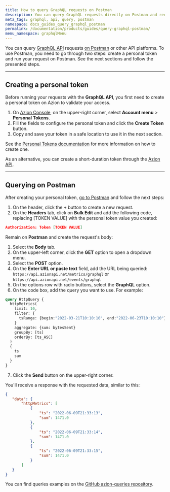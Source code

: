 ```yaml
---
title: How to query GraphQL requests on Postman
description: You can query GraphQL requests directly on Postman and receive responses.
meta_tags: graphql, api, query, postman
namespace: docs_guides_query_graphql_postman
permalink: /documentation/products/guides/query-graphql-postman/
menu_namespace: graphqlMenu
---
```


You can query [GraphQL API](/en/documentation/products/graphql-api-overview) requests [on Postman](https://www.postman.com/) or other API platforms. To use Postman, you need to go through two steps: create a personal token and run your request on Postman. See the next sections and follow the presented steps.

---

## Creating a personal token

Before running your requests with the **GraphQL API**, you first need to create a personal token on Azion to validate your access.

1. On [Azion Console](https://console.azion.com), on the upper-right corner, select **Account menu** > **Personal Tokens**.
2. Fill the fields to configure the personal token and click the **Create Token** button.
3. Copy and save your token in a safe location to use it in the next section.

See the [Personal Tokens documentation](/en/documentation/products/accounts/personal-tokens/) for more information on how to create one.

As an alternative, you can create a short-duration token through the [Azion API](https://api.azion.com/).

---

## Querying on Postman

After creating your personal token, [go to Postman](https://www.postman.com/) and follow the next steps:

1. On the header, click the **+** button to create a new request.
2. On the **Headers** tab, click on **Bulk Edit** and add the following code, replacing [TOKEN VALUE] with the personal token value you created:

```json
Authorization: Token [TOKEN VALUE]
```

Remain on **Postman** and create the request's body:

1. Select the **Body** tab.
2. On the upper-left corner, click the **GET** option to open a dropdown menu.
3. Select the **POST** option.
4. On the **Enter URL or paste text** field, add the URL being queried: `https://api.azionapi.net/metrics/graphql` or `https://api.azionapi.net/events/graphql`
5. On the options row with radio buttons, select the **GraphQL** option.
6. On the code box, add the query you want to use. For example:

```graphql
query HttpQuery {
  httpMetrics(
    limit: 10,
    filter: {
      tsRange: {begin:"2022-03-21T10:10:10", end:"2022-06-23T10:10:10"}
    }
    aggregate: {sum: bytesSent}
    groupBy: [ts]
    orderBy: [ts_ASC]
  )
  {
    ts
    sum
  }
}
```

7. Click the **Send** button on the upper-right corner.

You'll receive a response with the requested data, similar to this:

```json
{
   "data": {
       "httpMetrics": [
           {
               "ts": "2022-06-09T21:33:13",
               "sum": 1471.0
           },
           {
               "ts": "2022-06-09T21:33:14",
               "sum": 1471.0
           },
           {
               "ts": "2022-06-09T21:33:15",
               "sum": 1471.0
           }
       ]
   }
}
```

You can find queries examples on the [GitHub azion-queries repository](https://github.com/aziontech/azion-queries).





